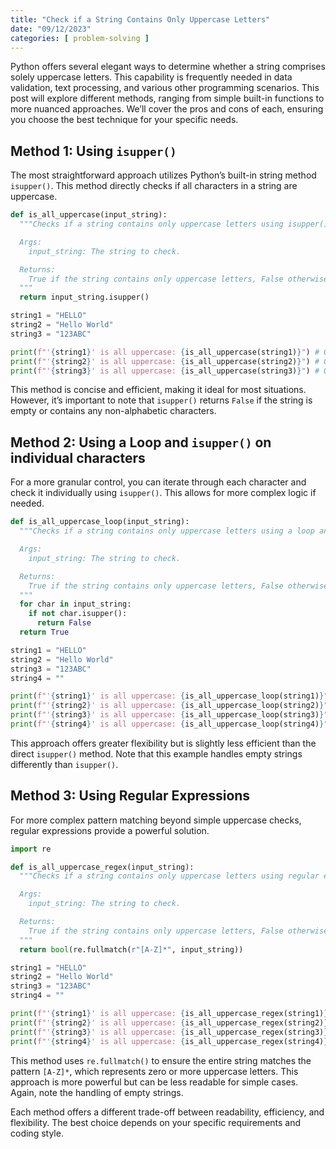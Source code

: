 ```yaml
---
title: "Check if a String Contains Only Uppercase Letters"
date: "09/12/2023"
categories: [ problem-solving ]
---
```



Python offers several elegant ways to determine whether a string comprises solely uppercase letters. This capability is frequently needed in data validation, text processing, and various other programming scenarios. This post will explore different methods, ranging from simple built-in functions to more nuanced approaches.  We'll cover the pros and cons of each, ensuring you choose the best technique for your specific needs.


## Method 1: Using `isupper()`

The most straightforward approach utilizes Python's built-in string method `isupper()`. This method directly checks if all characters in a string are uppercase.

```python
def is_all_uppercase(input_string):
  """Checks if a string contains only uppercase letters using isupper().

  Args:
    input_string: The string to check.

  Returns:
    True if the string contains only uppercase letters, False otherwise.
  """
  return input_string.isupper()

string1 = "HELLO"
string2 = "Hello World"
string3 = "123ABC"

print(f"'{string1}' is all uppercase: {is_all_uppercase(string1)}") # Output: True
print(f"'{string2}' is all uppercase: {is_all_uppercase(string2)}") # Output: False
print(f"'{string3}' is all uppercase: {is_all_uppercase(string3)}") # Output: False
```

This method is concise and efficient, making it ideal for most situations.  However, it's important to note that `isupper()` returns `False` if the string is empty or contains any non-alphabetic characters.


## Method 2: Using a Loop and `isupper()` on individual characters

For a more granular control, you can iterate through each character and check it individually using `isupper()`. This allows for more complex logic if needed.

```python
def is_all_uppercase_loop(input_string):
  """Checks if a string contains only uppercase letters using a loop and isupper().

  Args:
    input_string: The string to check.

  Returns:
    True if the string contains only uppercase letters, False otherwise.  Returns True for empty strings.
  """
  for char in input_string:
    if not char.isupper():
      return False
  return True

string1 = "HELLO"
string2 = "Hello World"
string3 = "123ABC"
string4 = ""

print(f"'{string1}' is all uppercase: {is_all_uppercase_loop(string1)}") # Output: True
print(f"'{string2}' is all uppercase: {is_all_uppercase_loop(string2)}") # Output: False
print(f"'{string3}' is all uppercase: {is_all_uppercase_loop(string3)}") # Output: False
print(f"'{string4}' is all uppercase: {is_all_uppercase_loop(string4)}") # Output: True

```

This approach offers greater flexibility but is slightly less efficient than the direct `isupper()` method.  Note that this example handles empty strings differently than `isupper()`.


## Method 3: Using Regular Expressions

For more complex pattern matching beyond simple uppercase checks, regular expressions provide a powerful solution.

```python
import re

def is_all_uppercase_regex(input_string):
  """Checks if a string contains only uppercase letters using regular expressions.

  Args:
    input_string: The string to check.

  Returns:
    True if the string contains only uppercase letters, False otherwise. Returns True for empty strings.
  """
  return bool(re.fullmatch(r"[A-Z]*", input_string))

string1 = "HELLO"
string2 = "Hello World"
string3 = "123ABC"
string4 = ""

print(f"'{string1}' is all uppercase: {is_all_uppercase_regex(string1)}") # Output: True
print(f"'{string2}' is all uppercase: {is_all_uppercase_regex(string2)}") # Output: False
print(f"'{string3}' is all uppercase: {is_all_uppercase_regex(string3)}") # Output: False
print(f"'{string4}' is all uppercase: {is_all_uppercase_regex(string4)}") # Output: True
```

This method uses `re.fullmatch()` to ensure the entire string matches the pattern `[A-Z]*`, which represents zero or more uppercase letters.  This approach is more powerful but can be less readable for simple cases.  Again, note the handling of empty strings.


Each method offers a different trade-off between readability, efficiency, and flexibility.  The best choice depends on your specific requirements and coding style.

